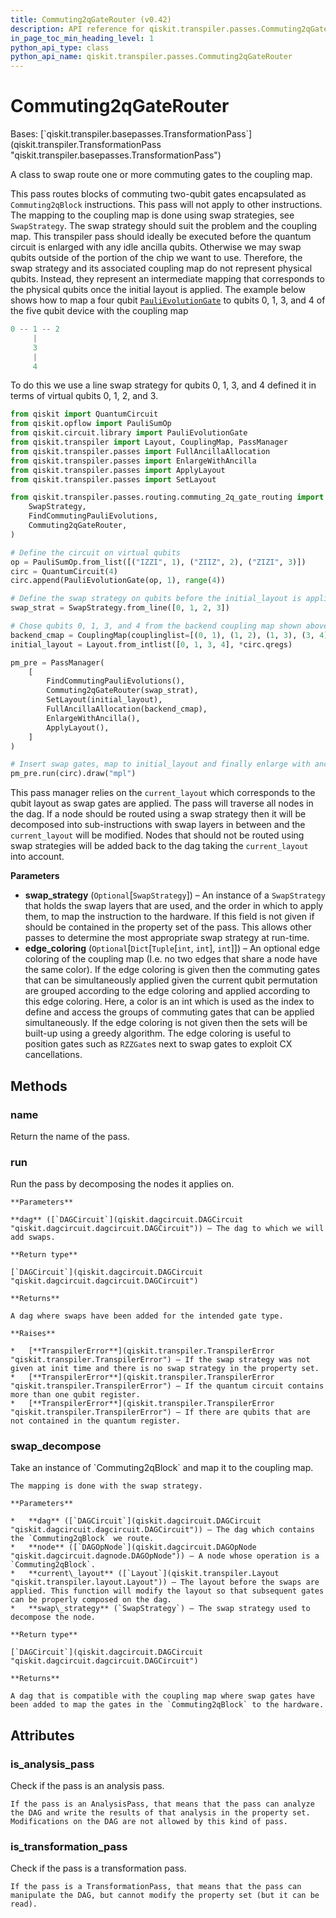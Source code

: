 ```yaml
---
title: Commuting2qGateRouter (v0.42)
description: API reference for qiskit.transpiler.passes.Commuting2qGateRouter in qiskit v0.42
in_page_toc_min_heading_level: 1
python_api_type: class
python_api_name: qiskit.transpiler.passes.Commuting2qGateRouter
---
```


# Commuting2qGateRouter

<Class id="qiskit.transpiler.passes.Commuting2qGateRouter" isDedicatedPage={true} github="https://github.com/qiskit/qiskit/tree/stable/0.23/qiskit/transpiler/passes/routing/commuting_2q_gate_routing/commuting_2q_gate_router.py" signature="Commuting2qGateRouter(swap_strategy=None, edge_coloring=None)" modifiers="class">
  Bases: [`qiskit.transpiler.basepasses.TransformationPass`](qiskit.transpiler.TransformationPass "qiskit.transpiler.basepasses.TransformationPass")

  A class to swap route one or more commuting gates to the coupling map.

  This pass routes blocks of commuting two-qubit gates encapsulated as `Commuting2qBlock` instructions. This pass will not apply to other instructions. The mapping to the coupling map is done using swap strategies, see `SwapStrategy`. The swap strategy should suit the problem and the coupling map. This transpiler pass should ideally be executed before the quantum circuit is enlarged with any idle ancilla qubits. Otherwise we may swap qubits outside of the portion of the chip we want to use. Therefore, the swap strategy and its associated coupling map do not represent physical qubits. Instead, they represent an intermediate mapping that corresponds to the physical qubits once the initial layout is applied. The example below shows how to map a four qubit [`PauliEvolutionGate`](qiskit.circuit.library.PauliEvolutionGate "qiskit.circuit.library.PauliEvolutionGate") to qubits 0, 1, 3, and 4 of the five qubit device with the coupling map

  ```python
  0 -- 1 -- 2
       |
       3
       |
       4
  ```

  To do this we use a line swap strategy for qubits 0, 1, 3, and 4 defined it in terms of virtual qubits 0, 1, 2, and 3.

  ```python
  from qiskit import QuantumCircuit
  from qiskit.opflow import PauliSumOp
  from qiskit.circuit.library import PauliEvolutionGate
  from qiskit.transpiler import Layout, CouplingMap, PassManager
  from qiskit.transpiler.passes import FullAncillaAllocation
  from qiskit.transpiler.passes import EnlargeWithAncilla
  from qiskit.transpiler.passes import ApplyLayout
  from qiskit.transpiler.passes import SetLayout

  from qiskit.transpiler.passes.routing.commuting_2q_gate_routing import (
      SwapStrategy,
      FindCommutingPauliEvolutions,
      Commuting2qGateRouter,
  )

  # Define the circuit on virtual qubits
  op = PauliSumOp.from_list([("IZZI", 1), ("ZIIZ", 2), ("ZIZI", 3)])
  circ = QuantumCircuit(4)
  circ.append(PauliEvolutionGate(op, 1), range(4))

  # Define the swap strategy on qubits before the initial_layout is applied.
  swap_strat = SwapStrategy.from_line([0, 1, 2, 3])

  # Chose qubits 0, 1, 3, and 4 from the backend coupling map shown above.
  backend_cmap = CouplingMap(couplinglist=[(0, 1), (1, 2), (1, 3), (3, 4)])
  initial_layout = Layout.from_intlist([0, 1, 3, 4], *circ.qregs)

  pm_pre = PassManager(
      [
          FindCommutingPauliEvolutions(),
          Commuting2qGateRouter(swap_strat),
          SetLayout(initial_layout),
          FullAncillaAllocation(backend_cmap),
          EnlargeWithAncilla(),
          ApplyLayout(),
      ]
  )

  # Insert swap gates, map to initial_layout and finally enlarge with ancilla.
  pm_pre.run(circ).draw("mpl")
  ```

  This pass manager relies on the `current_layout` which corresponds to the qubit layout as swap gates are applied. The pass will traverse all nodes in the dag. If a node should be routed using a swap strategy then it will be decomposed into sub-instructions with swap layers in between and the `current_layout` will be modified. Nodes that should not be routed using swap strategies will be added back to the dag taking the `current_layout` into account.

  **Parameters**

  *   **swap\_strategy** (`Optional`\[`SwapStrategy`]) – An instance of a `SwapStrategy` that holds the swap layers that are used, and the order in which to apply them, to map the instruction to the hardware. If this field is not given if should be contained in the property set of the pass. This allows other passes to determine the most appropriate swap strategy at run-time.
  *   **edge\_coloring** (`Optional`\[`Dict`\[`Tuple`\[`int`, `int`], `int`]]) – An optional edge coloring of the coupling map (I.e. no two edges that share a node have the same color). If the edge coloring is given then the commuting gates that can be simultaneously applied given the current qubit permutation are grouped according to the edge coloring and applied according to this edge coloring. Here, a color is an int which is used as the index to define and access the groups of commuting gates that can be applied simultaneously. If the edge coloring is not given then the sets will be built-up using a greedy algorithm. The edge coloring is useful to position gates such as `RZZGate`s next to swap gates to exploit CX cancellations.

  ## Methods

  <span id="qiskit-transpiler-passes-commuting2qgaterouter-name" />

  ### name

  <Function id="qiskit.transpiler.passes.Commuting2qGateRouter.name" signature="Commuting2qGateRouter.name()">
    Return the name of the pass.
  </Function>

  <span id="qiskit-transpiler-passes-commuting2qgaterouter-run" />

  ### run

  <Function id="qiskit.transpiler.passes.Commuting2qGateRouter.run" signature="Commuting2qGateRouter.run(dag)">
    Run the pass by decomposing the nodes it applies on.

    **Parameters**

    **dag** ([`DAGCircuit`](qiskit.dagcircuit.DAGCircuit "qiskit.dagcircuit.dagcircuit.DAGCircuit")) – The dag to which we will add swaps.

    **Return type**

    [`DAGCircuit`](qiskit.dagcircuit.DAGCircuit "qiskit.dagcircuit.dagcircuit.DAGCircuit")

    **Returns**

    A dag where swaps have been added for the intended gate type.

    **Raises**

    *   [**TranspilerError**](qiskit.transpiler.TranspilerError "qiskit.transpiler.TranspilerError") – If the swap strategy was not given at init time and there is no swap strategy in the property set.
    *   [**TranspilerError**](qiskit.transpiler.TranspilerError "qiskit.transpiler.TranspilerError") – If the quantum circuit contains more than one qubit register.
    *   [**TranspilerError**](qiskit.transpiler.TranspilerError "qiskit.transpiler.TranspilerError") – If there are qubits that are not contained in the quantum register.
  </Function>

  <span id="qiskit-transpiler-passes-commuting2qgaterouter-swap-decompose" />

  ### swap\_decompose

  <Function id="qiskit.transpiler.passes.Commuting2qGateRouter.swap_decompose" signature="Commuting2qGateRouter.swap_decompose(dag, node, current_layout, swap_strategy)">
    Take an instance of `Commuting2qBlock` and map it to the coupling map.

    The mapping is done with the swap strategy.

    **Parameters**

    *   **dag** ([`DAGCircuit`](qiskit.dagcircuit.DAGCircuit "qiskit.dagcircuit.dagcircuit.DAGCircuit")) – The dag which contains the `Commuting2qBlock` we route.
    *   **node** ([`DAGOpNode`](qiskit.dagcircuit.DAGOpNode "qiskit.dagcircuit.dagnode.DAGOpNode")) – A node whose operation is a `Commuting2qBlock`.
    *   **current\_layout** ([`Layout`](qiskit.transpiler.Layout "qiskit.transpiler.layout.Layout")) – The layout before the swaps are applied. This function will modify the layout so that subsequent gates can be properly composed on the dag.
    *   **swap\_strategy** (`SwapStrategy`) – The swap strategy used to decompose the node.

    **Return type**

    [`DAGCircuit`](qiskit.dagcircuit.DAGCircuit "qiskit.dagcircuit.dagcircuit.DAGCircuit")

    **Returns**

    A dag that is compatible with the coupling map where swap gates have been added to map the gates in the `Commuting2qBlock` to the hardware.
  </Function>

  ## Attributes

  ### is\_analysis\_pass

  <Attribute id="qiskit.transpiler.passes.Commuting2qGateRouter.is_analysis_pass">
    Check if the pass is an analysis pass.

    If the pass is an AnalysisPass, that means that the pass can analyze the DAG and write the results of that analysis in the property set. Modifications on the DAG are not allowed by this kind of pass.
  </Attribute>

  ### is\_transformation\_pass

  <Attribute id="qiskit.transpiler.passes.Commuting2qGateRouter.is_transformation_pass">
    Check if the pass is a transformation pass.

    If the pass is a TransformationPass, that means that the pass can manipulate the DAG, but cannot modify the property set (but it can be read).
  </Attribute>
</Class>

